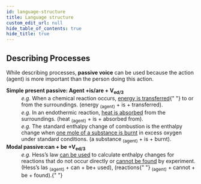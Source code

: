 ```yaml
---
id: language-structure
title: Language structure
custom_edit_url: null
hide_table_of_contents: true
hide_title: true
---
```


## Describing Processes

While describing processes, **passive voice** can be used because the action (agent) is more important than the person doing this action.  

<dl>
  <dt>
    <strong>
      Simple present passive: Agent +is/are + V<sub>ed/3</sub>
    </strong>
  </dt>
  <dd>
    <em>e.g.</em> When a chemical reaction occurs, <u>energy is transferred</u>{" "}
    to or from the surroundings. (energy <sub>(agent)</sub> + is + transferred).
  </dd>
  <dd>
    <em>e.g.</em> In an endothermic reaction, <u>heat is absorbed</u> from the
    surroundings. (heat <sub>(agent)</sub> + is + absorbed from).
  </dd>
  <dd>
    <em>e.g.</em> The standard enthalpy change of combustion is the enthalpy
    change when <u>one mole of a substance is burnt</u> in excess oxygen under
    standard conditions. (a substance <sub>(agent)</sub> + is + burnt).
  </dd>
  <dt>
    <b>
      Modal passive:can + be +V<sub>ed/3</sub>
    </b>
  </dt>
  <dd>
    <em>e.g.</em> Hess’s law <u>can be used</u> to calculate enthalpy changes
    for reactions that do not occur directly or <u>cannot be found</u> by
    experiment. (Hess’s las <sub>(agent)</sub> + can + be+ used), (reactions{" "}
    <sub>(agent)</sub> + cannot + be + found).{" "}
  </dd>
</dl>

